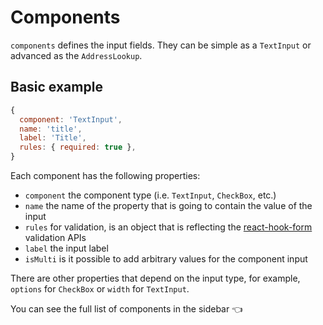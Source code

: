 
<Meta title="FormBuilder/Components" />

# Components

`components` defines the input fields. They can be simple as a `TextInput` or advanced as the `AddressLookup`.

## Basic example

```js
{
  component: 'TextInput',
  name: 'title',
  label: 'Title',
  rules: { required: true },
}
```

Each component has the following properties:

- `component` the component type (i.e. `TextInput`, `CheckBox`, etc.)
- `name` the name of the property that is going to contain the value of the input
- `rules` for validation, is an object that is reflecting the [react-hook-form](https://react-hook-form.com/api/) validation APIs
- `label` the input label
- `isMulti` is it possible to add arbitrary values for the component input

There are other properties that depend on the input type, for example, `options` for `CheckBox` or `width` for `TextInput`.

You can see the full list of components in the sidebar 👈
